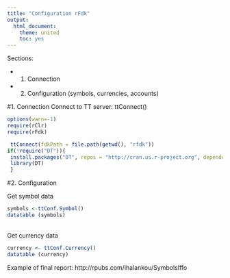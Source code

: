 ```yaml
---
title: "Configuration rFdk"
output:
  html_document:
    theme: united
    toc: yes
---
```


Sections:

* 1. Connection

* 2. Configuration (symbols, currencies, accounts)


#1. Connection
Connect to TT server:
ttConnect()

```r
options(warn=-1)
require(rClr)
require(rFdk)

 ttConnect(fdkPath = file.path(getwd(), "rfdk"))
if(!require("DT")){ 
 install.packages("DT", repos = "http://cran.us.r-project.org", dependencies = TRUE)  
 library(DT) 
 } 

```

#2. Configuration

Get symbol data
<br>
```r
symbols <-ttConf.Symbol()
datatable (symbols)
```
<br>
Get currency data
<br>
```r
currency <- ttConf.Currency()
datatable (currency)
```

Example of final report: 
http://rpubs.com/ihalankou/SymbolsIffo
